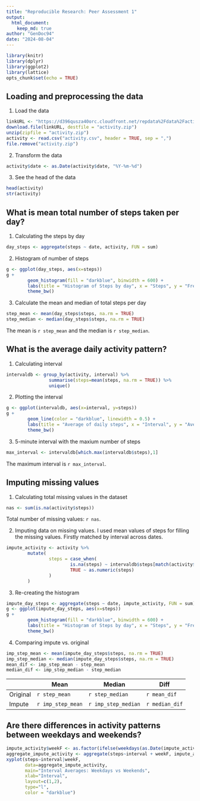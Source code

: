 ```yaml
---
title: "Reproducible Research: Peer Assessment 1"
output: 
  html_document:
    keep_md: true
author: "GenDoc94"
date: "2024-08-04"
---
```


```r
library(knitr)
library(dplyr)
library(ggplot2)
library(lattice)
opts_chunk$set(echo = TRUE)
```

## Loading and preprocessing the data

1.  Load the data
```r
linkURL <- "https://d396qusza40orc.cloudfront.net/repdata%2Fdata%2Factivity.zip"
download.file(linkURL, destfile = "activity.zip")
unzip(zipfile = "activity.zip")
activity <- read.csv("activity.csv", header = TRUE, sep = ",")
file.remove("activity.zip")
```

2.  Transform the data
```r
activity$date <- as.Date(activity$date, "%Y-%m-%d")
```

3.  See the head of the data
```r
head(activity)
str(activity)
```

## What is mean total number of steps taken per day?

1.  Calculating the steps by day
```r
day_steps <- aggregate(steps ~ date, activity, FUN = sum)
```

2.  Histogram of number of steps
```r
g <- ggplot(day_steps, aes(x=steps))
g + 
        geom_histogram(fill = "darkblue", binwidth = 600) +
        labs(title = "Histogram of Steps by day", x = "Steps", y = "Freq") +
        theme_bw()
```

3.  Calculate the mean and median of total steps per day
```r
step_mean <- mean(day_steps$steps, na.rm = TRUE)
step_median <- median(day_steps$steps, na.rm = TRUE)
```

The mean is `r step_mean` and the median is `r step_median`.

## What is the average daily activity pattern?

1.  Calculating interval
```r
intervaldb <- group_by(activity, interval) %>% 
                summarise(steps=mean(steps, na.rm = TRUE)) %>%
                unique()
```

2.  Plotting the interval
```r
g <- ggplot(intervaldb, aes(x=interval, y=steps))
g + 
        geom_line(color = "darkblue", linewidth = 0.5) +
        labs(title = "Average of daily steps", x = "Interval", y = "Average steps/day") +
        theme_bw()
```

3.  5-minute interval with the maxium number of steps
```r
max_interval <- intervaldb[which.max(intervaldb$steps),1]
```
The maximum interval is `r max_interval`.

## Imputing missing values

1.  Calculating total missing values in the dataset
```r
nas <- sum(is.na(activity$steps))
```

Total number of missing values: `r nas`.

2.  Imputing data on missing values. I used mean values of steps for filling the missing values. Firstly matched by interval across dates.
```r
impute_activity <- activity %>%
        mutate(
                steps = case_when(
                        is.na(steps) ~ intervaldb$steps[match(activity$interval, intervaldb$interval)],
                        TRUE ~ as.numeric(steps)
                )
        )
```

3.  Re-creating the histogram
```r
impute_day_steps <- aggregate(steps ~ date, impute_activity, FUN = sum)
g <- ggplot(impute_day_steps, aes(x=steps))
g + 
        geom_histogram(fill = "darkblue", binwidth = 600) +
        labs(title = "Histogram of Steps by day", x = "Steps", y = "Freq") +
        theme_bw()
```

4.  Comparing impute vs. original
```r
imp_step_mean <- mean(impute_day_steps$steps, na.rm = TRUE)
imp_step_median <- median(impute_day_steps$steps, na.rm = TRUE)
mean_dif <- imp_step_mean - step_mean
median_dif <- imp_step_median - step_median
```
|          |        Mean     | Median            | Diff            |
|----------|-----------------|-------------------|-----------------|
| Original |`r step_mean`    |`r step_median`    |`r mean_dif`     |
| Impute   |`r imp_step_mean`|`r imp_step_median`|`r median_dif`   |

## Are there differences in activity patterns between weekdays and weekends?
```r
impute_activity$weekF <- as.factor(ifelse(weekdays(as.Date(impute_activity$date))=="sábado"| weekdays(as.Date(impute_activity$date))=="domingo", "Weekends", "Weekdays"))
aggregate_impute_activity <- aggregate(steps~interval + weekF, impute_activity, mean)
xyplot(steps~interval|weekF,
       data=aggregate_impute_activity,
       main="Interval Averages: Weekdays vs Weekends",
       xlab="Interval",
       layout=c(1,2),
       type="l",
       color = "darkblue")

```


